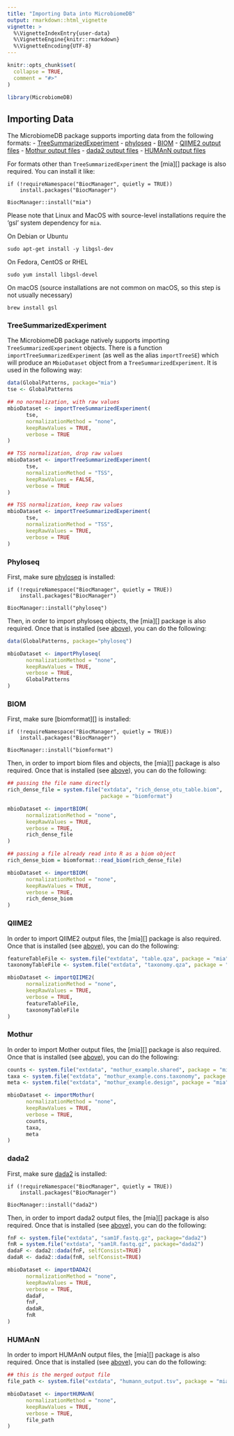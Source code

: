 ```yaml
---
title: "Importing Data into MicrobiomeDB"
output: rmarkdown::html_vignette
vignette: >
  %\VignetteIndexEntry{user-data}
  %\VignetteEngine{knitr::rmarkdown}
  %\VignetteEncoding{UTF-8}
---
```


```r
knitr::opts_chunk$set(
  collapse = TRUE,
  comment = "#>"
)
```

```r
library(MicrobiomeDB)
```

## Importing Data

The MicrobiomeDB package supports importing data from the following formats:
  - [TreeSummarizedExperiment](#treesummarizedexperiment)
  - [phyloseq](#phyloseq)
  - [BIOM](#biom)
  - [QIIME2 output files](#qiime2)
  - [Mothur output files](#mothur)
  - [dada2 output files](#dada2)
  - [HUMAnN output files](#humann)

For formats other than `TreeSummarizedExperiment` the [mia][] package is also required. You can install it like:

```
if (!requireNamespace("BiocManager", quietly = TRUE))
    install.packages("BiocManager")

BiocManager::install("mia")
```

Please note that Linux and MacOS with source-level installations require the 'gsl' system dependency for `mia`. 

On Debian or Ubuntu

```
sudo apt-get install -y libgsl-dev
```

On Fedora, CentOS or RHEL

```
sudo yum install libgsl-devel
```

On macOS (source installations are not common on macOS, so this step is not usually necessary)

```
brew install gsl
```

### TreeSummarizedExperiment

The MicrobiomeDB package natively supports importing `TreeSummarizedExperiment` objects. There is a function `importTreeSummarizedExperiment`
(as well as the alias `importTreeSE`) which will produce an `MbioDataset` object from a `TreeSummarizedExperiment`. It is used in the following
way:

```R
data(GlobalPatterns, package="mia")
tse <- GlobalPatterns

## no normalization, with raw values
mbioDataset <- importTreeSummarizedExperiment(
      tse, 
      normalizationMethod = "none", 
      keepRawValues = TRUE, 
      verbose = TRUE
)

## TSS normalization, drop raw values
mbioDataset <- importTreeSummarizedExperiment(
      tse, 
      normalizationMethod = "TSS", 
      keepRawValues = FALSE, 
      verbose = TRUE
)

## TSS normalization, keep raw values
mbioDataset <- importTreeSummarizedExperiment(
      tse, 
      normalizationMethod = "TSS", 
      keepRawValues = TRUE, 
      verbose = TRUE
)
```

### Phyloseq

First, make sure [phyloseq][] is installed:

```
if (!requireNamespace("BiocManager", quietly = TRUE))
    install.packages("BiocManager")

BiocManager::install("phyloseq")
```

Then, in order to import phyloseq objects, the [mia][] package is also required. Once that is installed (see [above](#introduction)), 
you can do the following:

```R
data(GlobalPatterns, package="phyloseq")

mbioDataset <- importPhyloseq(
      normalizationMethod = "none", 
      keepRawValues = TRUE, 
      verbose = TRUE, 
      GlobalPatterns
)
```

### BIOM

First, make sure [biomformat][] is installed:

```
if (!requireNamespace("BiocManager", quietly = TRUE))
    install.packages("BiocManager")

BiocManager::install("biomformat")
```

Then, in order to import biom files and objects, the [mia][] package is also required. Once that is installed (see [above](#introduction)), 
you can do the following:

```R
## passing the file name directly
rich_dense_file = system.file("extdata", "rich_dense_otu_table.biom",
                              package = "biomformat")

mbioDataset <- importBIOM(
      normalizationMethod = "none", 
      keepRawValues = TRUE, 
      verbose = TRUE, 
      rich_dense_file
)

## passing a file already read into R as a biom object
rich_dense_biom = biomformat::read_biom(rich_dense_file)

mbioDataset <- importBIOM(
      normalizationMethod = "none", 
      keepRawValues = TRUE, 
      verbose = TRUE, 
      rich_dense_biom
)
```

### QIIME2

In order to import QIIME2 output files, the [mia][] package is also required. Once that is installed (see [above](#introduction)), 
you can do the following:

```R
featureTableFile <- system.file("extdata", "table.qza", package = "mia")
taxonomyTableFile <- system.file("extdata", "taxonomy.qza", package = "mia")

mbioDataset <- importQIIME2(
      normalizationMethod = "none", 
      keepRawValues = TRUE, 
      verbose = TRUE, 
      featureTableFile, 
      taxonomyTableFile
)
```

### Mothur

In order to import Mother output files, the [mia][] package is also required. Once that is installed (see [above](#introduction)), 
you can do the following:

```R
counts <- system.file("extdata", "mothur_example.shared", package = "mia")
taxa <- system.file("extdata", "mothur_example.cons.taxonomy", package = "mia")
meta <- system.file("extdata", "mothur_example.design", package = "mia")

mbioDataset <- importMothur(
      normalizationMethod = "none", 
      keepRawValues = TRUE, 
      verbose = TRUE, 
      counts, 
      taxa, 
      meta
)
```

### dada2

First, make sure [dada2][] is installed:

```
if (!requireNamespace("BiocManager", quietly = TRUE))
    install.packages("BiocManager")

BiocManager::install("dada2")
```

Then, in order to import dada2 output files, the [mia][] package is also required. Once that is installed (see [above](#introduction)), 
you can do the following:

```R
fnF <- system.file("extdata", "sam1F.fastq.gz", package="dada2")
fnR = system.file("extdata", "sam1R.fastq.gz", package="dada2")
dadaF <- dada2::dada(fnF, selfConsist=TRUE)
dadaR <- dada2::dada(fnR, selfConsist=TRUE)

mbioDataset <- importDADA2(
      normalizationMethod = "none", 
      keepRawValues = TRUE, 
      verbose = TRUE, 
      dadaF, 
      fnF, 
      dadaR, 
      fnR
)
```

### HUMAnN

In order to import HUMAnN output files, the [mia][] package is also required. Once that is installed (see [above](#introduction)), 
you can do the following:

```R
## this is the merged output file
file_path <- system.file("extdata", "humann_output.tsv", package = "mia")

mbioDataset <- importHUMAnN(
      normalizationMethod = "none", 
      keepRawValues = TRUE, 
      verbose = TRUE, 
      file_path
)
```